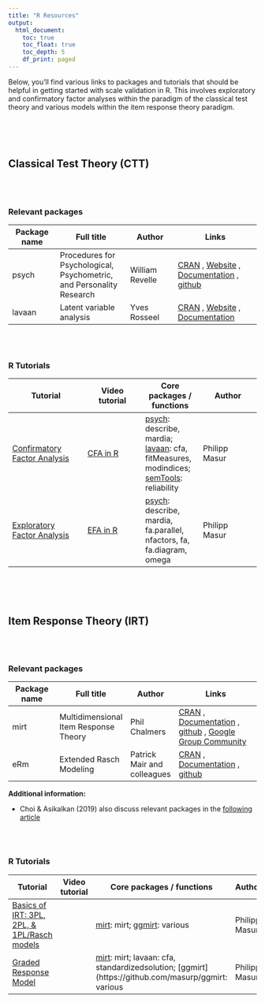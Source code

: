 ```yaml
---
title: "R Resources"
output: 
  html_document:
    toc: true
    toc_float: true
    toc_depth: 5
    df_print: paged
---
```


Below, you'll find various links to packages and tutorials that should be helpful in getting started with scale validation in R. This involves exploratory and confirmatory factor analyses within the paradigm of the classical test theory and various models within the item response theory paradigm. 

<br><br><br>

## Classical Test Theory (CTT)

<br><br>

### Relevant packages

| Package name | Full title | Author | Links |
|----|------|----|-------|
| psych | Procedures for Psychological, Psychometric, and Personality Research | William Revelle | [CRAN](https://cran.r-project.org/web/packages/psych/index.html) , [Website](https://personality-project.org/r/psych/) ,  [Documentation](https://cran.r-project.org/web/packages/psych/psych.pdf) , [github](https://github.com/cran/psych) |
| lavaan | Latent variable analysis | Yves Rosseel | [CRAN](https://cran.r-project.org/web/packages/psych/index.html) , [Website](https://lavaan.ugent.be/) , [Documentation](https://cran.r-project.org/web/packages/lavaan/lavaan.pdf) | [github](https://github.com/yrosseel/lavaan) , [Google Group Community](https://groups.google.com/d/forum/lavaan) |

<br><br>

### R Tutorials

| Tutorial | Video tutorial |  Core packages / functions | Author |
|----|---|---|---|
| [Confirmatory Factor Analysis](tutorials/R_test-theory_1_cfa.md) | [CFA in R](https://www.youtube.com/watch?v=uKlagNgC-GY) | [psych](http://personality-project.org/r/psych/psych-manual.pdf): describe, mardia; [lavaan](https://lavaan.ugent.be/): cfa, fitMeasures, modindices; [semTools](https://cran.r-project.org/web/packages/semTools/semTools.pdf): reliability | Philipp Masur |
| [Exploratory Factor Analysis](tutorials/R_test-theory_2_efa.md) | [EFA in R](https://youtu.be/AXaBMDA34YM) | [psych](http://personality-project.org/r/psych/psych-manual.pdf): describe, mardia, fa.parallel, nfactors, fa, fa.diagram, omega | Philipp Masur |



<br><br><br>

## Item Response Theory (IRT)

<br><br>

### Relevant packages

| Package name | Full title | Author | Links |
|----|------|----|-------|
| mirt | Multidimensional Item Response Theory | Phil Chalmers | [CRAN](https://cran.r-project.org/web/packages/mirt/index.html) , [Documentation](https://cran.r-project.org/web/packages/mirt/mirt.pdf) , [github](https://github.com/philchalmers/mirt) , [Google Group Community](https://groups.google.com/g/mirt-package?pli=1) |
| eRm | Extended Rasch Modeling | Patrick Mair and colleagues | [CRAN](https://cran.r-project.org/package=eRm) , [Documentation](https://cran.r-project.org/web/packages/eRm/eRm.pdf) , [github](https://github.com/cran/eRm) |

**Additional information:**

- Choi & Asikalkan (2019) also discuss relevant packages in the [following article](https://doi.org/10.1080/15366367.2019.1586404)

<br><br>

### R Tutorials

| Tutorial | Video tutorial |  Core packages / functions | Author |
|----|---|---|---|
| [Basics of IRT: 3PL, 2PL, & 1PL/Rasch models](https://github.com/ccs-amsterdam/r-course-material/blob/master/tutorials/R_test-theory_3_irt.md) |  | [mirt](https://cran.r-project.org/web/packages/mirt/mirt.pdf): mirt; [ggmirt](https://github.com/masurp/ggmirt): various | Philipp Masur |
| [Graded Response Model](https://github.com/ccs-amsterdam/r-course-material/blob/master/tutorials/R_test-theory_3_irt_graded.md) | | [mirt](https://cran.r-project.org/web/packages/mirt/mirt.pdf): mirt; lavaan: cfa, standardizedsolution; [ggmirt](https://github.com/masurp/ggmirt: various| Philipp Masur | 


